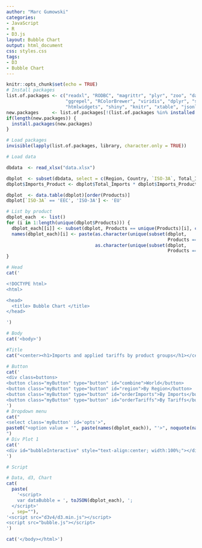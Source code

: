 ```yaml
---
author: "Marc Gumowski"
categories:
- JavaScript
- R
- D3.js
layout: Bubble Chart
output: html_document
css: styles.css
tags:
- D3
- Bubble Chart
---
```


```r
knitr::opts_chunk$set(echo = TRUE)
# Install packages
list.of.packages <- c("readxl", "RODBC", "magrittr", "plyr", "zoo", "data.table", "extrafont", "maps", "ggplot2", 
                      "ggrepel", "RColorBrewer", "viridis", "dplyr", "sp", "circlize", "gridSVG", "ggiraph",
                      "htmlwidgets", "shiny", "knitr", "xtable", "jsonlite")
new.packages     <- list.of.packages[!(list.of.packages %in% installed.packages()[ ,"Package"])]
if(length(new.packages)) {
  install.packages(new.packages)
}

# Load packages
invisible(lapply(list.of.packages, library, character.only = TRUE))

# Load data

dbdata  <- read_xlsx("data.xlsx")

dbplot  <- subset(dbdata, select = c(Region, Country, `ISO-3A`, Total_Imports, Products, Product_Description, Avg_Product_Tariffs, Imports_Product_Share)) 
dbplot$Imports_Product <- dbplot$Total_Imports * dbplot$Imports_Product_Share / 100

dbplot  <- data.table(dbplot)[order(Products)]
dbplot[`ISO-3A` == 'EEC', 'ISO-3A'] <- 'EU'

# List by product
dbplot_each  <- list()
for (i in 1:length(unique(dbplot$Products))) {
  dbplot_each[[i]] <- subset(dbplot, Products == unique(Products)[i], c(Region, Country, `ISO-3A`, Products, Product_Description, Imports_Product, Avg_Product_Tariffs))
  names(dbplot_each)[i] <- paste(as.character(unique(subset(dbplot, 
                                                            Products == unique(Products)[i], Products))), '-', 
                                 as.character(unique(subset(dbplot, 
                                                            Products == unique(Products)[i], Product_Description))))
}

```

```r

# Head
cat('

<!DOCTYPE html>
<html>

<head>
  <title> Bubble Chart </title>
</head>

')

# Body
cat('<body>')

#Title
cat("<center><h1>Imports and applied tariffs by product groups</h1></center>")

# Button
cat('
<div class=buttons>
<button class="myButton" type="button" id="combine">World</button>
<button class="myButton" type="button" id="region">By Region</button>
<button class="myButton" type="button" id="orderImports">By Imports</button>
<button class="myButton" type="button" id="orderTariffs">By Tariffs</button>
')
# Dropdown menu
cat("
<select class='myButton' id='opts'>",
paste0("<option value = '", paste(names(dbplot_each)), "'>", noquote(names(dbplot_each)), "</option>"),"</select></div>
")
# Div Plot 1
cat('
<div id="bubbleInteractive" style="text-align:center; width:100%;"></div>
')

# Script

# Data, d3, Chart
cat(
  paste(
    '<script>
    var dataBubble = ', toJSON(dbplot_each), ';
  </script>'
  , sep=""),
'<script src="d3v4/d3.min.js"></script> 
<script src="bubble.js"></script>
')

cat('</body></html>')

```


